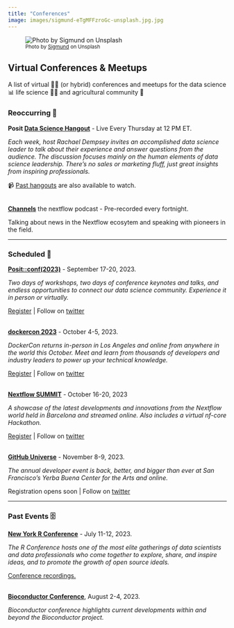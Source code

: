 ```yaml
---
title: "Conferences"
image: images/sigmund-eTgMFFzroGc-unsplash.jpg.jpg
---
```


![~Photo by [Sigmund](https://unsplash.com/photos/eTgMFFzroGc) on Unsplash~](images/sigmund-eTgMFFzroGc-unsplash.jpg)

## Virtual Conferences & Meetups

A list of virtual 🧑‍💻 (or hybrid) conferences and meetups for the data science 📊 life science 🧪🧬 and agricultural community 🌾

### Reoccurring 🔁

**Posit [Data Science Hangout](https://posit.co/data-science-hangout/)** - Live Every Thursday at 12 PM ET.

*Each week, host Rachael Dempsey invites an accomplished data science leader to talk about their experience and answer questions from the audience. The discussion focuses mainly on the human elements of data science leadership. There's no sales or marketing fluff, just great insights from inspiring professionals.*

📹 [Past hangouts](https://posit.co/past-hangouts/) are also available to watch.\
\

[**Channels**](https://www.nextflow.io/podcasts.html) the nextflow podcast - Pre-recorded every fortnight.

Talking about news in the Nextflow ecosytem and speaking with pioneers in the field.

------------------------------------------------------------------------

### Scheduled 📆

[**Posit::conf(2023)**](https://posit.co/conference/) - September 17-20, 2023*.*

*Two days of workshops, two days of conference keynotes and talks, and endless opportunities to connect our data science community. Experience it in person or virtually.*

[Register](https://reg.conf.posit.co/flow/posit/positconf23/reg/login) \| Follow on [twitter](https://twitter.com/posit_pbc)\
\

[**dockercon 2023**](https://www.dockercon.com/) - October 4-5, 2023.

*DockerCon returns in-person in Los Angeles and online from anywhere in the world this October. Meet and learn from thousands of developers and industry leaders to power up your technical knowledge.*

[Register](https://www.dockercon.com/2023/begin) \| Follow on [twitter](https://twitter.com/Docker)\
\

[**Nextflow SUMMIT**](https://summit.nextflow.io/) - October 16-20, 2023

*A showcase of the latest developments and innovations from the Nextflow world held in Barcelona and streamed online. Also includes a virtual nf-core Hackathon.*

[Register](https://summit.nextflow.io/purchase/) \| Follow on [twitter](https://twitter.com/SeqeraLabs)\
\

[**GitHub Universe**](https://githubuniverse.com/) - November 8-9, 2023.

*The annual developer event is back, better, and bigger than ever at San Francisco's Yerba Buena Center for the Arts and online.*

Registration opens soon \| Follow on [twitter](https://twitter.com/githubuniverse)

------------------------------------------------------------------------

### Past Events 🗄️

[**New York R Conference**](https://rstats.ai/nyr.html) - July 11-12, 2023.

*The R Conference hosts one of the most elite gatherings of data scientists and data professionals who come together to explore, share, and inspire ideas, and to promote the growth of open source ideals.*

[Conference recordings.](https://www.landeranalytics.com/post/nyr-2023-recap)\
\

[**Bioconductor Conference**](https://bioc2023.bioconductor.org/), August 2-4, 2023.

*Bioconductor conference highlights current developments within and beyond the Bioconductor project.*
